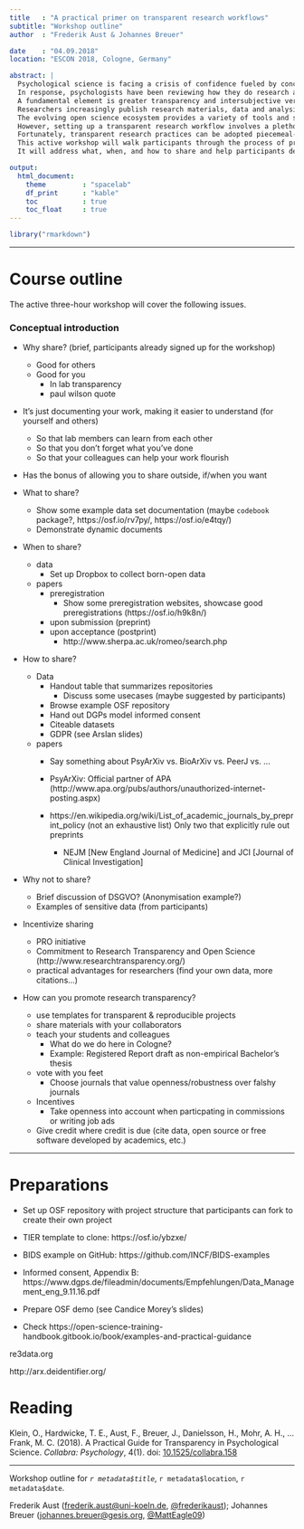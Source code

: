 ```yaml
---
title   : "A practical primer on transparent research workflows"
subtitle: "Workshop outline"
author  : "Frederik Aust & Johannes Breuer"

date    : "04.09.2018"
location: "ESCON 2018, Cologne, Germany"

abstract: |
  Psychological science is facing a crisis of confidence fueled by concerns about replicability of empirical findings (e.g., Open Science Collaboration, 2015).
  In response, psychologists have been reviewing how they do research and are leading many initiatives to improve replicability.
  A fundamental element is greater transparency and intersubjective verifiability:
  Researchers increasingly publish research materials, data and analysis scripts, publicly preregister their studies, and share and discuss preprints.
  The evolving open science ecosystem provides a variety of tools and services to help researchers adopt transparent research practices.
  However, setting up a transparent research workflow involves a plethora of decisions that can be off-putting.
  Fortunately, transparent research practices can be adopted piecemeal---each incremental step adds positive value for individual researchers and the credibility of psychological research.
  This active workshop will walk participants through the process of preparing and sharing their research products, including materials, data, analysis scripts, and study protocols.
  It will address what, when, and how to share and help participants develop transparent, less error-prone, and more reproducible research workflows.

output:
  html_document:
    theme         : "spacelab"
    df_print      : "kable"
    toc           : true
    toc_float     : true
---
```


```r
library("rmarkdown")
```

---

# Course outline

The active three-hour workshop will cover the following issues.


### Conceptual introduction

- Why share? (brief, participants already signed up for the workshop)
    - Good for others
    - Good for you
        - In lab transparency
        - paul wilson quote

- It's just documenting your work, making it easier to understand (for yourself and others)
    - So that lab members can learn from each other
    - So that you don't forget what you've done
    - So that your colleagues can help your work flourish
- Has the bonus of allowing you to share outside, if/when you want


- What to share?
    - Show some example data set documentation (maybe `codebook` package?, https://osf.io/rv7py/, https://osf.io/e4tqy/)
    - Demonstrate dynamic documents

- When to share?
    - data
        - Set up Dropbox to collect born-open data
    - papers
        - preregistration
            - Show some preregistration websites, showcase good preregistrations (https://osf.io/h9k8n/)
        - upon submission (preprint)
        - upon acceptance (postprint)
            - http://www.sherpa.ac.uk/romeo/search.php

- How to share?
    - Data
        - Handout table that summarizes repositories
            - Discuss some usecases (maybe suggested by participants)
        - Browse example OSF repository
        - Hand out DGPs model informed consent
        - Citeable datasets
        - GDPR (see Arslan slides)
    - papers
        - Say something about PsyArXiv vs. BioArXiv vs. PeerJ vs. ...
        - PsyArXiv: Official partner of APA (http://www.apa.org/pubs/authors/unauthorized-internet-posting.aspx)
        
        - https://en.wikipedia.org/wiki/List_of_academic_journals_by_preprint_policy (not an exhaustive list)
Only two that explicitly rule out preprints
            - NEJM [New England Journal of Medicine] and JCI [Journal of Clinical Investigation]

- Why not to share?
    - Brief discussion of DSGVO? (Anonymisation example?)
    - Examples of sensitive data (from participants)

- Incentivize sharing
    - PRO initiative
    - Commitment to Research Transparency and Open Science (http://www.researchtransparency.org/)
    - practical advantages for researchers (find your own data, more citations...)

- How can you promote research transparency?
    - use templates for transparent & reproducible projects
    - share materials with your collaborators
    - teach your students and colleagues
        - What do we do here in Cologne?
        - Example: Registered Report draft as non-empirical Bachelor's thesis
    - vote with you feet
        - Choose journals that value openness/robustness over falshy journals
    - Incentives
        - Take openness into account when particpating in commissions or writing job ads
    - Give credit where credit is due (cite data, open source or free software developed by academics, etc.)

---

# Preparations

- Set up OSF repository with project structure that participants can fork to create their own project
- TIER template to clone: https://osf.io/ybzxe/
- BIDS example on GitHub: https://github.com/INCF/BIDS-examples
- Informed consent, Appendix B: https://www.dgps.de/fileadmin/documents/Empfehlungen/Data_Management_eng_9.11.16.pdf

- Prepare OSF demo (see Candice Morey's slides)

- Check https://open-science-training-handbook.gitbook.io/book/examples-and-practical-guidance

re3data.org

http://arx.deidentifier.org/


# Reading

Klein, O., Hardwicke, T. E., Aust, F., Breuer, J., Danielsson, H., Mohr, A. H., … Frank, M. C. (2018). A Practical Guide for Transparency in Psychological Science. _Collabra: Psychology_, 4(1). doi: [10.1525/collabra.158](https://doi.org/10.1525/collabra.158)


---
Workshop outline for *`r metadata$title`*, `r metadata$location`, `r metadata$date`.

Frederik Aust ([frederik.aust@uni-koeln.de](mailto:frederik.aust@uni-koeln.de), [\@frederikaust](http://twitter.com/frederikaust)); Johannes Breuer ([johannes.breuer@gesis.org](mailto:johannes.breuer@gesis.org), [\@MattEagle09](https://twitter.com/MattEagle09))
